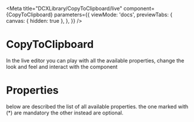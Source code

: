 
<Meta
  title="DCXLibrary/CopyToClipboard/live"
  component={CopyToClipboard}
  parameters={{
    viewMode: 'docs',
    previewTabs: {
      canvas: { hidden: true },
    },
  }}
/>

# CopyToClipboard

In the live editor you can play with all the available properties, change the look and feel and interact with the component

<Canvas>
  <Story name="live">
    <CopyToClipboardLive />
  </Story>
</Canvas>

# Properties

below are described the list of all available properties. the one marked with (\*) are mandatory the other instead are optional.

<Props of={CopyToClipboard} />

